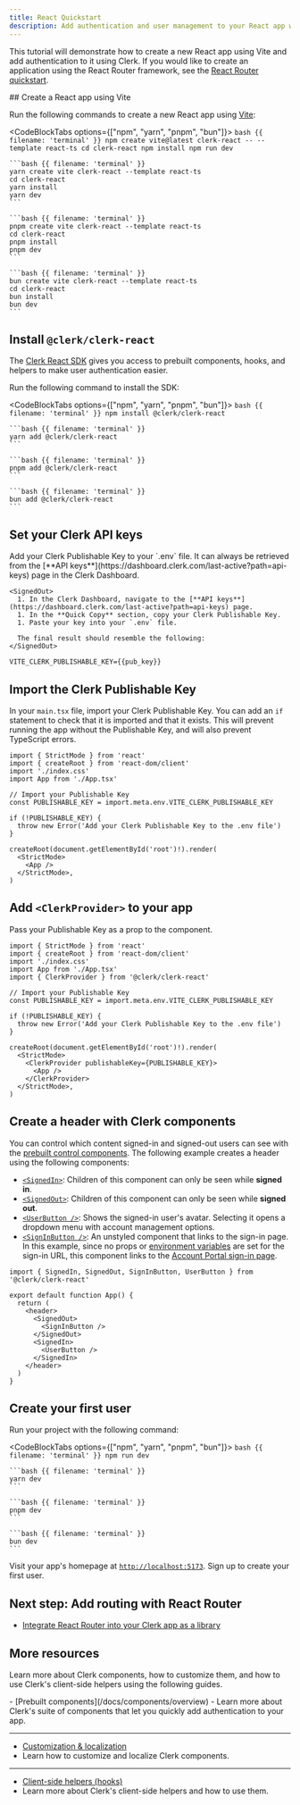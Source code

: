```yaml
---
title: React Quickstart
description: Add authentication and user management to your React app with Clerk.
---
```


<LLMPrompt displayText="Use this pre-built prompt to get started faster." src="prompts/react-vite-quickstart.md" />

This tutorial will demonstrate how to create a new React app using Vite and add authentication to it using Clerk. If you would like to create an application using the React Router framework, see the [React Router quickstart](/docs/quickstarts/react-router).

<Steps>
  ## Create a React app using Vite

  Run the following commands to create a new React app using [Vite](https://vitejs.dev/guide/#scaffolding-your-first-vite-project):

  <CodeBlockTabs options={["npm", "yarn", "pnpm", "bun"]}>
    ```bash {{ filename: 'terminal' }}
    npm create vite@latest clerk-react -- --template react-ts
    cd clerk-react
    npm install
    npm run dev
    ```

    ```bash {{ filename: 'terminal' }}
    yarn create vite clerk-react --template react-ts
    cd clerk-react
    yarn install
    yarn dev
    ```

    ```bash {{ filename: 'terminal' }}
    pnpm create vite clerk-react --template react-ts
    cd clerk-react
    pnpm install
    pnpm dev
    ```

    ```bash {{ filename: 'terminal' }}
    bun create vite clerk-react --template react-ts
    cd clerk-react
    bun install
    bun dev
    ```
  </CodeBlockTabs>

  ## Install `@clerk/clerk-react`

  The [Clerk React SDK](/docs/references/react/overview) gives you access to prebuilt components, hooks, and helpers to make user authentication easier.

  Run the following command to install the SDK:

  <CodeBlockTabs options={["npm", "yarn", "pnpm", "bun"]}>
    ```bash {{ filename: 'terminal' }}
    npm install @clerk/clerk-react
    ```

    ```bash {{ filename: 'terminal' }}
    yarn add @clerk/clerk-react
    ```

    ```bash {{ filename: 'terminal' }}
    pnpm add @clerk/clerk-react
    ```

    ```bash {{ filename: 'terminal' }}
    bun add @clerk/clerk-react
    ```
  </CodeBlockTabs>

  ## Set your Clerk API keys

  <If condition={experiment.enabled}>
    <ExperimentCreateAccountFromDocsQuickstart params={experiment} />
  </If>

  <If condition={!experiment.enabled}>
    <SignedIn>
      Add your Clerk Publishable Key to your `.env` file. It can always be retrieved from the [**API keys**](https://dashboard.clerk.com/last-active?path=api-keys) page in the Clerk Dashboard.
    </SignedIn>

    <SignedOut>
      1. In the Clerk Dashboard, navigate to the [**API keys**](https://dashboard.clerk.com/last-active?path=api-keys) page.
      1. In the **Quick Copy** section, copy your Clerk Publishable Key.
      1. Paste your key into your `.env` file.

      The final result should resemble the following:
    </SignedOut>
  </If>

  ```env {{ filename: '.env' }}
  VITE_CLERK_PUBLISHABLE_KEY={{pub_key}}
  ```

  ## Import the Clerk Publishable Key

  In your `main.tsx` file, import your Clerk Publishable Key. You can add an `if` statement to check that it is imported and that it exists. This will prevent running the app without the Publishable Key, and will also prevent TypeScript errors.

  ```tsx {{ filename: 'src/main.tsx', mark: [[6, 7], [9, 11]] }}
  import { StrictMode } from 'react'
  import { createRoot } from 'react-dom/client'
  import './index.css'
  import App from './App.tsx'

  // Import your Publishable Key
  const PUBLISHABLE_KEY = import.meta.env.VITE_CLERK_PUBLISHABLE_KEY

  if (!PUBLISHABLE_KEY) {
    throw new Error('Add your Clerk Publishable Key to the .env file')
  }

  createRoot(document.getElementById('root')!).render(
    <StrictMode>
      <App />
    </StrictMode>,
  )
  ```

  ## Add `<ClerkProvider>` to your app

  <Include src="_partials/clerk-provider/explanation" />

  Pass your Publishable Key as a prop to the component.

  ```tsx {{ filename: 'src/main.tsx', mark: [5, 16, 18] }}
  import { StrictMode } from 'react'
  import { createRoot } from 'react-dom/client'
  import './index.css'
  import App from './App.tsx'
  import { ClerkProvider } from '@clerk/clerk-react'

  // Import your Publishable Key
  const PUBLISHABLE_KEY = import.meta.env.VITE_CLERK_PUBLISHABLE_KEY

  if (!PUBLISHABLE_KEY) {
    throw new Error('Add your Clerk Publishable Key to the .env file')
  }

  createRoot(document.getElementById('root')!).render(
    <StrictMode>
      <ClerkProvider publishableKey={PUBLISHABLE_KEY}>
        <App />
      </ClerkProvider>
    </StrictMode>,
  )
  ```

  ## Create a header with Clerk components

  You can control which content signed-in and signed-out users can see with the [prebuilt control components](/docs/components/overview#control-components). The following example creates a header using the following components:

  - [`<SignedIn>`](/docs/components/control/signed-in): Children of this component can only be seen while **signed in**.
  - [`<SignedOut>`](/docs/components/control/signed-out): Children of this component can only be seen while **signed out**.
  - [`<UserButton />`](/docs/components/user/user-button): Shows the signed-in user's avatar. Selecting it opens a dropdown menu with account management options.
  - [`<SignInButton />`](/docs/components/unstyled/sign-in-button): An unstyled component that links to the sign-in page. In this example, since no props or [environment variables](/docs/deployments/clerk-environment-variables) are set for the sign-in URL, this component links to the [Account Portal sign-in page](/docs/account-portal/overview#sign-in).

  ```tsx {{ filename: 'src/App.tsx', mark: [1, [6, 11]] }}
  import { SignedIn, SignedOut, SignInButton, UserButton } from '@clerk/clerk-react'

  export default function App() {
    return (
      <header>
        <SignedOut>
          <SignInButton />
        </SignedOut>
        <SignedIn>
          <UserButton />
        </SignedIn>
      </header>
    )
  }
  ```

  ## Create your first user

  Run your project with the following command:

  <CodeBlockTabs options={["npm", "yarn", "pnpm", "bun"]}>
    ```bash {{ filename: 'terminal' }}
    npm run dev
    ```

    ```bash {{ filename: 'terminal' }}
    yarn dev
    ```

    ```bash {{ filename: 'terminal' }}
    pnpm dev
    ```

    ```bash {{ filename: 'terminal' }}
    bun dev
    ```
  </CodeBlockTabs>

  Visit your app's homepage at [`http://localhost:5173`](http://localhost:5173). Sign up to create your first user.
</Steps>

## Next step: Add routing with React Router

- [Integrate React Router into your Clerk app as a library](/docs/references/react-router/library-mode)

## More resources

Learn more about Clerk components, how to customize them, and how to use Clerk's client-side helpers using the following guides.

<Cards>
  - [Prebuilt components](/docs/components/overview)
  - Learn more about Clerk's suite of components that let you quickly add authentication to your app.

  ---

  - [Customization & localization](/docs/customization/overview)
  - Learn how to customize and localize Clerk components.

  ---

  - [Client-side helpers (hooks)](/docs/hooks/use-user)
  - Learn more about Clerk's client-side helpers and how to use them.
</Cards>
